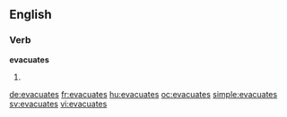 ==English==

===Verb===
'''evacuates'''

# {{en-third-person singular of|evacuate}}

[[de:evacuates]]
[[fr:evacuates]]
[[hu:evacuates]]
[[oc:evacuates]]
[[simple:evacuates]]
[[sv:evacuates]]
[[vi:evacuates]]